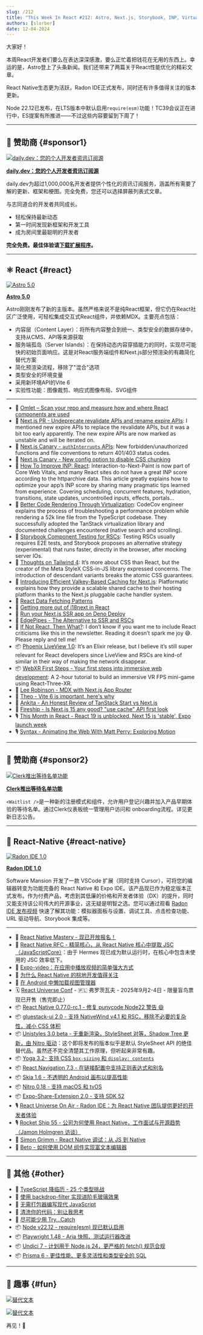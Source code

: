 ```yaml
---
slug: /212
title: "This Week In React #212: Astro, Next.js, Storybook, INP, Virtualization, WebXR, LiveView, Radon, Yoga, Unistyles, gluestack, Expo-Video, Node, Playwright, Prisma, Undici..."
authors: [slorber]
date: 12-04-2024
---
```


大家好！

本周React开发者们要么在表达深深感激，要么正忙着把钱花在无用的东西上。幸运的是，Astro登上了头条新闻。我们还带来了两篇关于React性能优化的精彩文章。

React Native生态更为活跃，Radon IDE正式发布，同时还有许多值得关注的版本更新。

Node 22.12已发布，在LTS版本中默认启用`require(esm)`功能！TC39会议正在进行中，ES提案有所推进——不过这些内容要留到下周了！

<!-- truncate -->


<Support />

---

## 💸 赞助商 {#sponsor1}

[![daily.dev：您的个人开发者资讯订阅源](/emails/issues/212/daily.jpg)](https://daily.dev/w/this-week-in-react)

**[daily.dev：您的个人开发者资讯订阅源](https://daily.dev/w/this-week-in-react)**

daily.dev为超过1,000,000名开发者提供个性化的资讯订阅服务，涵盖所有需要了解的更新、框架和梗图。完全免费，您还可以选择屏蔽列表式文章。

与志同道合的开发者共同成长。

- 轻松保持最新动态
- 第一时间发现新框架和开发工具
- 成为房间里最聪明的开发者

**完全免费。最佳体验请**[**下载扩展程序**](https://chromewebstore.google.com/detail/dailydev-the-homepage-dev/jlmpjdjjbgclbocgajdjefcidcncaied?hl=en)**。**

---

## ⚛️ React {#react}

[![Astro 5.0](/emails/issues/212/astro.jpg)](https://astro.build/blog/astro-5/)

**[Astro 5.0](https://astro.build/blog/astro-5/)**

Astro刚刚发布了新的主版本。虽然严格来说不是纯React框架，但它仍在React社区广泛使用，可轻松集成交互式React组件，并依赖MDX。主要亮点包括：

- 内容层（Content Layer）：将所有内容整合到统一、类型安全的数据存储中，支持从CMS、API等来源获取
- 服务端孤岛（Server Islands）：在保持动态内容穿插能力的同时，实现尽可能快的初始页面响应。这是对React服务端组件和Next.js部分预渲染的有趣简化替代方案
- 简化预渲染流程，移除了"混合"选项
- 类型安全的环境变量
- 采用新环境API的Vite 6
- 实验性功能：图像裁剪、响应式图像布局、SVG组件

---

- 💸 [Omlet – Scan your repo and measure how and where React components are used](https://omlet.dev/?utm_campaign=partner_this-week-in-react_newsletter-quick-link-nov-2024)
- 👀 [Next.js PR \- Undeprecate revalidate APIs and rename expire APIs](https://github.com/vercel/next.js/pull/73193): I mentioned new expire APIs to replace the revalidate APIs, but it was a bit too early apparently. The new expire APIs are now marked as unstable and will be iterated on.
- 👀 [Next.js Canary \- `authInterrupts` APIs](https://nextjs.org/docs/canary/app/api-reference/config/next-config-js/authInterrupts): New forbidden/unauthorized functions and file conventions to return 401/403 status codes.
- 👀 [Next.js Canary \- New config option to disable CSS chunking](https://nextjs.org/docs/canary/app/api-reference/config/next-config-js/cssChunking)
- 📜 [How To Improve INP: React](https://kurtextrem.de/posts/improve-inp-react): Interaction-to-Next-Paint is now part of Core Web Vitals, and many React sites do not have a great INP score according to the httparchive data. This article greatly explains how to optimize your app’s INP score by sharing many pragmatic tips learned from experience. Covering scheduling, concurrent features, hydration, transitions, state updates, uncontrolled inputs, effects, portals…
- 📜 [Better Code Rendering Through Virtualization](https://sentry.engineering/blog/better-code-rendering-through-virtualization): CodeCov engineer explains the process of troubleshooting a performance problem while rendering a 52k line file from the TypeScript codebase. They successfully adopted the TanStack virtualization library and documented challenges encountered (native search and scrolling).
- 📜 [Storybook Component Testing for RSCs](https://storybook.js.org/blog/component-testing-rscs/): Testing RSCs usually requires E2E tests, and Storybook proposes an alternative strategy (experimental) that runs faster, directly in the browser, after mocking server IOs.
- 📜 [Thoughts on Tailwind 4](https://nmn.sh/blog/2024-11-30-thoughts-on-tailwind-4): It’s more about CSS than React, but the creator of the Meta StyleX CSS-in-JS library expressed concerns. The introduction of descendant variants breaks the atomic CSS guarantees.
- 📜 [Introducing Efficient Valkey-Based Caching for Next.js](https://blog.platformatic.dev/introducing-efficient-valkey-based-caching-for-nextjs): Platformatic explains how they provide a scalable shared cache to their hosting platform thanks to the Next.js pluggable cache handler system.
- 📜 [React Data Fetching Patterns](https://www.robinwieruch.de/react-data-fetching-patterns/)
- 📜 [Getting more out of i18next in React](https://lingual.dev/blog/getting-more-out-of-i18next-in-react/)
- 📜 [Run your Next.js SSR app on Deno Deploy](https://deno.com/blog/nextjs-on-deno-deploy)
- 📜 [EdgePipes \- The Alternative to SSR and RSCs](https://runspired.com/2024/12/01/edge-pipes.html)
- 📜 [If Not React, Then What?](https://infrequently.org/2024/11/if-not-react-then-what/): I don’t know if you want me to include React criticisms like this in the newsletter. Reading it doesn’t spark me joy 😅. Please reply and tell me\!
- 📦 [Phoenix LiveView 1.0](https://phoenixframework.org/blog/phoenix-liveview-1.0-released): It’s an Elixir release, but I believe it’s still super relevant for React developers since LiveView and RSCs are kind-of similar in their way of making the network disappear.
- 📦 [WebXR First Steps \- Your first steps into immersive web development](https://github.com/meta-quest/webxr-first-steps-react): A 2-hour tutorial to build an immersive VR FPS mini-game using React-Three-XR.
- 🎥 [Lee Robinson \- MDX with Next.js App Router](https://www.youtube.com/watch?v=34bRv6cQezo)
- 🎥 [Theo \- Vite 6 is important, here's why](https://www.youtube.com/watch?v=yT4DWBWm6DM)
- 🎥 [Ankita \- An Honest Review of TanStack Start vs Next.js](https://www.youtube.com/watch?v=D27AfH0pSp8)
- 🎥 [Fireship \- Is Next.js 15 any good? "use cache" API first look](https://www.youtube.com/watch?v=xWkozeculPo)
- 🎙️ [This Month in React \- React 19 is unblocked, Next 15 is 'stable', Expo launch week](https://creators.spotify.com/pod/show/reactiflux/episodes/TMiR-2024-11-React-19-is-unblocked--Next-15-is-stable--Expo-launch-week--The-cool-kids-are-on-BlueSky-e2rn2pu)
- 🎙️ [Syntax \- Animating the Web With Matt Perry: Exploring Motion](https://syntax.fm/show/854/animating-the-web-with-matt-perry-exploring-motion)

<SubscribeFormEmbed placement="middle" />

---

## 💸 赞助商 {#sponsor2}

[![Clerk推出等待名单功能](/emails/issues/212/clerk.jpg)](https://go.clerk.com/tWHD2yj)

**[Clerk推出等待名单功能](https://go.clerk.com/tWHD2yj)**

`<Waitlist />`是一种新的注册模式和组件，允许用户登记兴趣并加入产品早期体验的等待名单。通过Clerk仪表板统一管理用户访问和 onboarding流程。详见更新日志公告。

---

## 📱 React-Native {#react-native}

[![Radon IDE 1.0](/emails/issues/212/radon.jpg)](https://ide.swmansion.com/)

**[Radon IDE 1.0](https://ide.swmansion.com/)**

Software Mansion 开发了一款 VSCode 扩展（同时支持 Cursor），可将您的编辑器转变为功能完备的 React Native 和 Expo IDE。该产品现已作为稳定版本正式发布。作为付费产品，考虑到其低廉的价格和开发者体验（DX）的提升，同时又能支持该公司伟大的开源事业，这无疑是明智之选。您可以通过观看 [Radon IDE 发布视频](https://www.youtube.com/watch?v=07Un9EfE8D4) 快速了解其功能：模拟器面板与设置、调试工具、点击检查功能、URL 驱动导航、Storybook 集成等。

---

- 💸 [React Native Mastery - 现已开放报名！](https://notjust.dev/react-native-mastery?utm_source=twir&utm_medium=email)
- 👀 [React Native RFC - 精简核心，从 React Native 核心中提取 JSC（JavaScriptCore）](https://github.com/react-native-community/discussions-and-proposals/pull/836)：由于 Hermes 现已成为默认运行时，在核心中包含未使用的 JSC 效率低下。
- 📜 [Expo-video：在应用中播放视频的简单强大方式](https://expo.dev/blog/expo-video-a-simple-powerful-way-to-play-videos-in-apps)
- 📜 [为什么 React Native 的棕地开发值得关注](https://www.callstack.com/blog/brownfield-development-with-react-native)
- 📜 [在 Android 中懒加载视图管理器](https://yogeshpaliyal.com/quick-tips/rn-tip-lazy-viewmanagers-in-android/)
- 🗓️ [React Universe Conf](https://www.reactuniverseconf.com/?utm_campaign=RUC2025&utm_source=TWIRpartnership&utm_content=savethedate) - 🇵🇱 弗罗茨瓦夫 - 2025年9月2-4日 - 限量盲鸟票现已开售（售完即止）
- 📦 [React Native 0.77.0-rc.1 - 修复 punycode Node22 警告 😄](https://github.com/facebook/react-native/releases/tag/v0.77.0-rc.1)
- 📦 [gluestack-ui 2.0 - 支持 NativeWind v4.1 和 RSC，移除不必要的复杂性，减小 CSS 体积](https://gluestack.io/blogs/gluestack-ui-v2-stable-release-with-nativewind-v4-1-support)
- 📦 [Unistyles 3.0 beta - 无重新渲染，StyleSheet 对等，Shadow Tree 更新，由 Nitro 驱动](https://www.reactnativecrossroads.com/posts/unistyles-3-preview)：这个即将发布的版本似乎是默认 StyleSheet API 的绝佳替代品。虽然还不完全清楚其工作原理，但听起来非常有趣。
- 📦 [Yoga 3.2- 支持 CSS `box-sizing` 和 `display: contents`](https://www.yogalayout.dev/blog/announcing-yoga-3.2)
- 📦 [React Navigation 7.3 - 在链接配置中支持正则表达式和别名](https://reactnavigation.org/docs/configuring-links/#matching-regular-expressions)
- 📦 [Skia 1.6 - 不透明的 Android 画布以提高性能](https://github.com/Shopify/react-native-skia/releases/tag/v1.6.0)
- 📦 [Nitro 0.18 - 支持 macOS 和 tvOS](https://github.com/mrousavy/nitro/releases/tag/v0.18.0)
- 📦 [Expo-Share-Extension 2.0 - 支持 SDK 52](https://github.com/MaxAst/expo-share-extension)
- 🎙️ [React Universe On Air - Radon IDE：为 React Native 团队提供更好的开发者体验](https://www.youtube.com/watch?v=-GT6DPk2K_s)
- 🎙️ [Rocket Ship 55 - 公司为何使用 React Native，工作面试与开源趋势（Jamon Holmgren 访谈）](https://share.transistor.fm/s/654cb5cf)
- 🎥 [Simon Grimm - React Native 调试：从 JS 到 Native](https://www.youtube.com/watch?v=FXn1vUGCci8)
- 🎥 [Beto - 如何使用 DOM 组件实现富文本编辑器](https://www.youtube.com/watch?v=CxORa1tXMjw)

---

## 🔀 其他 {#other}

- 🎄 [TypeScript 降临历 - 25 个类型挑战](https://www.adventofts.com/)
- 📜 [使用 backdrop-filter 实现进阶毛玻璃效果](https://www.joshwcomeau.com/css/backdrop-filter/)
- 📜 [无需打包器编写现代 JavaScript](https://playfulprogramming.com/posts/modern-js-bundleless)
- 📜 [清洗你的代码：别让我思考](https://sapegin.me/blog/dont-make-me-think/)
- 📜 [尽可能少用 Try...Catch](https://www.joshuakgoldberg.com/blog/try-catch-as-little-as-possible/)
- 📦 [Node v22.12 - require(esm) 现已默认启用](https://nodejs.org/en/blog/release/v22.12.0)
- 📦 [Playwright 1.48 - Aria 快照、测试运行器改进](https://github.com/microsoft/playwright/releases/tag/v1.49.0)
- 📦 [Undici 7 - 计划用于 Node.js 24，更严格的 fetch() 规范合规](https://blog.platformatic.dev/undici-v7-is-here)
- 📦 [Prisma 6 - 更佳性能、更多灵活性和类型安全的 SQL](https://www.prisma.io/blog/prisma-6-better-performance-more-flexibility-and-type-safe-sql)

---

## 🤭 趣事 {#fun}

[![替代文本](/emails/issues/212/meme.jpg)](https://bsky.app/profile/astro.build/post/3lcf2lt6xik2p)

[![替代文本](/emails/issues/212/meme3.jpg)](https://x.com/MicrosoftEdge/status/1862149469610914126)

再见！👋